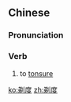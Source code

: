 ==Chinese==
{{zh-forms}}

===Pronunciation===
{{zh-pron
|m=tìdù
|cat=v
}}

===Verb===
{{zh-verb}}

# to [[tonsure]]

[[ko:剃度]]
[[zh:剃度]]